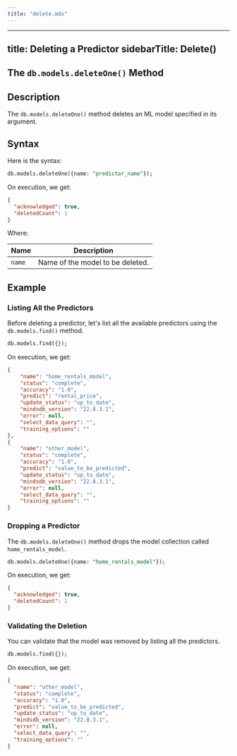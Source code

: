 ```yaml
---
title: "delete.mdx"
---
```


---
title: Deleting a Predictor
sidebarTitle: Delete()
---

## The `db.models.deleteOne()` Method

## Description

The `db.models.deleteOne()` method deletes an ML model specified in its argument.

## Syntax

Here is the syntax:

```sql
db.models.deleteOne({name: "predictor_name"});
```

On execution, we get:

```json
{
  "acknowledged": true,
  "deletedCount": 1
}
```

Where:

| Name   | Description                      |
| ------ | -------------------------------- |
| `name` | Name of the model to be deleted. |

## Example

### Listing All the Predictors

Before deleting a predictor, let's list all the available predictors using the
`db.models.find()` method.

```sql
db.models.find({});
```

On execution, we get:

```json
{
    "name": "home_rentals_model",
    "status": "complete",
    "accuracy": "1.0",
    "predict": "rental_price",
    "update_status": "up_to_date",
    "mindsdb_version": "22.8.3.1",
    "error": null,
    "select_data_query": "",
    "training_options": ""
},
{
    "name": "other_model",
    "status": "complete",
    "accuracy": "1.0",
    "predict": "value_to_be_predicted",
    "update_status": "up_to_date",
    "mindsdb_version": "22.8.3.1",
    "error": null,
    "select_data_query": "",
    "training_options": ""
}
```

### Dropping a Predictor

The `db.models.deleteOne()` method drops the model collection called
`home_rentals_model`.

```sql
db.models.deleteOne({name: "home_rentals_model"});
```

On execution, we get:

```json
{
  "acknowledged": true,
  "deletedCount": 1
}
```

### Validating the Deletion

You can validate that the model was removed by listing all the predictors.

```sql
db.models.find({});
```

On execution, we get:

```json
{
  "name": "other_model",
  "status": "complete",
  "accuracy": "1.0",
  "predict": "value_to_be_predicted",
  "update_status": "up_to_date",
  "mindsdb_version": "22.8.3.1",
  "error": null,
  "select_data_query": "",
  "training_options": ""
}
```
